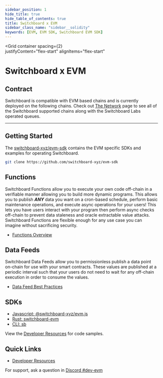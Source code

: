 ```yaml
---
sidebar_position: 1
hide_title: true
hide_table_of_contents: true
title: Switchboard x EVM
sidebar_class_name: "sidebar__solidity"
keywords: [EVM, EVM SDK, Switchboard EVM SDK]
---
```



<Grid 
  container 
  spacing={2}   
  justifyContent="flex-start"
  alignItems="flex-start"
>
  <Grid xs={12}>
    <div style={{ textAlign: "center" }}>
      <h1>Switchboard x EVM</h1>
    </div>
  </Grid>
  <Grid item md={9} xs={12}>

## Contract

Switchboard is compatible with EVM based chains and is currently deployed on the
following chains. Check out [The Network](/network) page to see all of the
Switchboard supported chains along with the Switchboard Labs operated queues.

<EvmAddresses />

<hr />

## Getting Started

The [switchboard-xyz/evm-sdk](https://github.com/switchboard-xyz/evm-sdk)
contains the EVM specific SDKs and examples for operating Switchboard.

```bash
git clone https://github.com/switchboard-xyz/evm-sdk
```

## Functions

Switchboard Functions allow you to execute your own code off-chain in a
verifiable manner allowing you to build more dynamic programs. This allows you
to publish **_ANY_** data you want on a cron-based schedule, perform basic
maintenance operations, and execute async operations for your users! This lets
you have users interact with your program then perform async checks off-chain to
prevent data staleness and oracle extractable value attacks. Switchboard
Functions are flexible enough for any use case you can imagine without
sacrificing security.

- [Functions Overview](/evm/functions)

## Data Feeds

Switchboard Data Feeds allow you to permissionless publish a data point on-chain
for use with your smart contracts. These values are published at a periodic
interval such that your users do not need to wait for any off-chain execution in
order to consume the values.

- [Data Feed Best Practices](/guides/feeds/best-practices)

</Grid>
<Grid item md={3} xs={12}>

## SDKs

- <span class="heading_icon__javascript">
    <a href="/api/evm.js">Javascript: @switchboard-xyz/evm.js</a>
  </span>
- <span class="heading_icon__rust">
    <a href="https://docs.rs/switchboard-evm">Rust: switchboard-evm</a>
  </span>
- <span class="heading_icon__terminal">
    <a href="/api/cli">CLI: sb</a>
  </span>

View the [Developer Resources](/evm/dev) for code samples.

## Quick Links

- [Developer Resources](/evm/dev)

For support, ask a question in
[Discord #dev-evm](https://discord.com/channels/841525135311634443/1134016468703526972)

</Grid>
</Grid>
